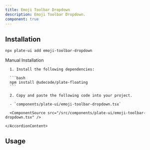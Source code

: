 ```yaml
---
title: Emoji Toolbar Dropdown
description: Emoji Toolbar Dropdown.
component: true
---
```


[//]: # '<ComponentExample src="/src/components/examples/PlaygroundDemo.tsx">'
[//]: # '  <PlaygroundDemo />'
[//]: # '</ComponentExample>'

## Installation

```bash
npx plate-ui add emoji-toolbar-dropdown
```

<Accordion type="single" collapsible>
  <AccordionItem value="manual-installation">
    <AccordionTrigger>Manual Installation</AccordionTrigger>
    <AccordionContent>

      1. Install the following dependencies:

      ```bash
      npm install @udecode/plate-floating
      ```

      2. Copy and paste the following code into your project.

      - `components/plate-ui/emoji-toolbar-dropdown.tsx`

      <ComponentSource src="/src/components/plate-ui/emoji-toolbar-dropdown.tsx" />

    </AccordionContent>

  </AccordionItem>
</Accordion>

## Usage

```tsx

```

```tsx

```
